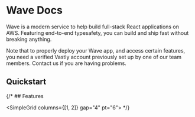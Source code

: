 # Wave Docs


Wave is a modern service to help build full-stack React applications on AWS. Featuring end-to-end
typesafety, you can build and ship fast without breaking anything.

<Callout type="warning" emoji="⚠️">
  Note that to properly deploy your Wave app, and access certain features, you need a verified
  Vastly account previously set up by one of our team members. Contact us if you are having
  problems.
</Callout>

## Quickstart

<LinkCards>
  <LinkCard
    heading="Setting Up Your Monorepo"
    description="Start building a new app using Wave"
    link="/getting-started/setting-up-your-first-monorepo"
  />
  <LinkCard
    heading="Retrieve your AWS credentials"
    description="Make sure you are set up to deploy your stack"
    link="/getting-started/how-to-get-aws-credentials"
  />
</LinkCards>


{/* ## Features

<SimpleGrid columns={[1, 2]} gap="4" pt="6">
  <LinkCard heading="Feature 1" description="Add a feature description" link="/getting-started/setting-up-your-first-monorepo" />
  <LinkCard heading="Feature 2" description="Add a feature description" link="/getting-started/how-to-get-aws-credentials" />
  <LinkCard heading="Feature 3" description="Add a feature description" link="/getting-started/how-to-get-aws-credentials" />
</SimpleGrid> */}



